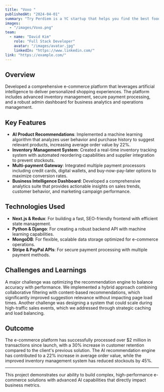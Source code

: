 ```yaml
---
title: "Voxo "
publishedAt: "2024-04-01"
summary: "Try Perdiem is a YC startup that helps you find the best food and style in your area. its a white label platform that can be used by restaurants to get more customers and powered by Square POS."
images:
  - "/images/Voxo.png"
team:
  - name: "David Kim"
    role: "Full Stack Developer"
    avatar: "/images/avatar.jpg"
    linkedIn: "https://www.linkedin.com/"
link: "https://example.com/"
---
```


## Overview

Developed a comprehensive e-commerce platform that leverages artificial intelligence to deliver personalized shopping experiences. The platform includes advanced inventory management, secure payment processing, and a robust admin dashboard for business analytics and operations management.

## Key Features

- **AI Product Recommendations**: Implemented a machine learning algorithm that analyzes user behavior and purchase history to suggest relevant products, increasing average order value by 22%.
- **Inventory Management System**: Created a real-time inventory tracking system with automated reordering capabilities and supplier integration to prevent stockouts.
- **Multi-payment Gateway**: Integrated multiple payment processors including credit cards, digital wallets, and buy-now-pay-later options to maximize conversion rates.
- **Business Intelligence Dashboard**: Developed a comprehensive analytics suite that provides actionable insights on sales trends, customer behavior, and marketing campaign performance.

## Technologies Used

- **Next.js & Redux**: For building a fast, SEO-friendly frontend with efficient state management.
- **Python & Django**: For creating a robust backend API with machine learning capabilities.
- **MongoDB**: For flexible, scalable data storage optimized for e-commerce operations.
- **Stripe & PayPal APIs**: For secure payment processing with multiple payment methods.

## Challenges and Learnings

A major challenge was optimizing the recommendation engine to balance accuracy with performance. We implemented a hybrid approach combining collaborative filtering with content-based recommendations, which significantly improved suggestion relevance without impacting page load times. Another challenge was designing a system that could scale during high-traffic sales events, which we addressed through strategic caching and load balancing.

## Outcome

The e-commerce platform has successfully processed over $2 million in transactions since launch, with a 30% increase in customer retention compared to the client's previous solution. The AI recommendation engine has contributed to a 22% increase in average order value, while the improved inventory management system has reduced stockouts by 45%.

---

This project demonstrates our ability to build complex, high-performance e-commerce solutions with advanced AI capabilities that directly impact business metrics.